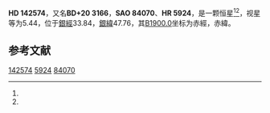 {{Starbox begin
| name = HD 142574
}}
{{Starbox observe
| epoch = [[J2000.0|J2000.0]]
| constell = {{星座名待查}}<ref name=SIMBAD>{{cite web
 | url=http://simbad.u-strasbg.fr/simbad/sim-id?Ident=HR+5924
 | title =Pulsating variable Star
 | publisher=Centre de Données astronomiques de Strasbourg
 | work=SIMBAD
 | accessdate=2012-07-13}}</ref><ref name=DATA>{{cite web
 | url=http://vizier.u-strasbg.fr/viz-bin/VizieR-5?-out.add=.&-source=5050&-corr=PK=HR&-out.max=9999&HR=5924
 | title=VizieR Detailed Page
 | accessdate=2012-07-13
 | archive-url=https://web.archive.org/web/20160304234306/http://vizier.u-strasbg.fr/viz-bin/VizieR-5?-out.add=.&-source=5050&-corr=PK=HR&-out.max=9999&HR=5924
 | archive-date=2016-03-04
 | dead-url=yes
 }}</ref>
| 星官 = 
| ra = {{RA|15|54|34.6}}<ref name=SIMBAD /><ref name=DATA />
| dec = {{DEC|+20|18|39}}<ref name=SIMBAD /><ref name=DATA />
| appmag_v = 5.44<ref name=SIMBAD /><ref name=DATA />
}}
{{Starbox character
| class = M0III<ref name=SIMBAD /><ref name=DATA />
| b-v = 1.59<ref name=SIMBAD /><ref name=DATA />
| u-b = 1.94<ref name=SIMBAD /><ref name=DATA />
| r-i = 0.97<ref name=SIMBAD /><ref name=DATA />
| variable = 
}}
{{Starbox astrometry
| radial_v = 1.94
| prop_mo_ra = -61
| parallax = 0.023
| p_error = 
}}
{{Starbox catalog
| names =BD+20 3166，[[SAO星表|SAO]] 84070，[[HD星表|HD]] 142574，[[HR星表|HR]] 5924}}
{{Starbox reference |Simbad=HR+5924}}
{{Starbox end}}

'''HD 142574'''，又名'''BD+20 3166'''，'''SAO 84070'''、'''HR 5924'''，是一颗恒星<ref name=SIMBAD /><ref name=DATA />，视星等为5.44，位于[[銀道座標系|銀經]]33.84，[[銀道座標系|銀緯]]47.76，其[[B1900.0|B1900.0]]坐标为赤經{{RA|15|50|10.1}}，赤緯{{DEC|+20|47.76|15}}。

== 参考文献 ==
{{reflist}}

{{star-stub}}

[[Category:HD和HDE天體|142574]]
[[Category:HR天體|5924]]
[[Category:SAO天體|84070]]